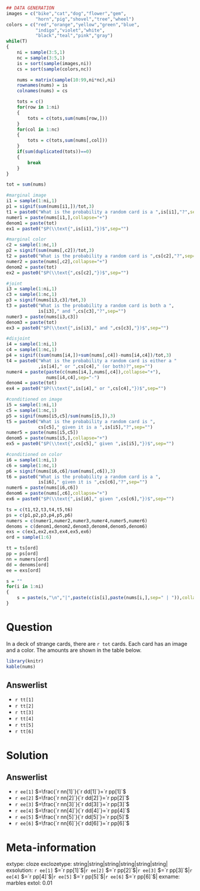 ```r
## DATA GENERATION
images = c("bike","cat","dog","flower","gem",
           "horn","pig","shovel","tree","wheel")
colors = c("red","orange","yellow","green","blue",
           "indigo","violet","white",
           "black","teal","pink","gray")
while(T)
{
    ni = sample(3:5,1)
    nc = sample(3:5,1)
    is = sort(sample(images,ni))
    cs = sort(sample(colors,nc))

    nums = matrix(sample(10:99,ni*nc),ni)
    rownames(nums) = is
    colnames(nums) = cs

    tots = c()
    for(row in 1:ni)
    {
        tots = c(tots,sum(nums[row,]))
    }
    for(col in 1:nc)
    {
        tots = c(tots,sum(nums[,col]))
    }
    if(sum(duplicated(tots))==0)
    {
        break
    }
}

tot = sum(nums)

#marginal image
i1 = sample(1:ni,1)
p1 = signif(sum(nums[i1,])/tot,3)
t1 = paste0("What is the probability a random card is a ",is[i1],"?",sep="")
numer1 = paste(nums[i1,],collapse="+")
denom1 = paste(tot)
ex1 = paste0("$P(\\text{",is[i1],"})$",sep="")

#marginal color
c2 = sample(1:nc,1)
p2 = signif(sum(nums[,c2])/tot,3)
t2 = paste0("What is the probability a random card is ",cs[c2],"?",sep="")
numer2 = paste(nums[,c2],collapse="+")
denom2 = paste(tot)
ex2 = paste0("$P(\\text{",cs[c2],"})$",sep="")

#joint
i3 = sample(1:ni,1)
c3 = sample(1:nc,1)
p3 = signif(nums[i3,c3]/tot,3)
t3 = paste0("What is the probability a random card is both a ",
            is[i3]," and ",cs[c3],"?",sep="")
numer3 = paste(nums[i3,c3])
denom3 = paste(tot)
ex3 = paste0("$P(\\text{",is[i3]," and ",cs[c3],"})$",sep="")

#disjoint
i4 = sample(1:ni,1)
c4 = sample(1:nc,1)
p4 = signif((sum(nums[i4,])+sum(nums[,c4])-nums[i4,c4])/tot,3)
t4 = paste0("What is the probability a random card is either a "
            ,is[i4]," or ",cs[c4]," (or both)?",sep="")
numer4 = paste(paste(c(nums[i4,],nums[,c4]),collapse="+"),
               nums[i4,c4],sep="-")
denom4 = paste(tot)
ex4 = paste0("$P(\\text{",is[i4]," or ",cs[c4],"})$",sep="")

#conditioned on image
i5 = sample(1:ni,1)
c5 = sample(1:nc,1)
p5 = signif(nums[i5,c5]/sum(nums[i5,]),3)
t5 = paste0("What is the probability a random card is ",
            cs[c5]," given it is a ",is[i5],"?",sep="")
numer5 = paste(nums[i5,c5])
denom5 = paste(nums[i5,],collapse="+")
ex5 = paste0("$P(\\text{",cs[c5]," given ",is[i5],"})$",sep="")

#conditioned on color
i6 = sample(1:ni,1)
c6 = sample(1:nc,1)
p6 = signif(nums[i6,c6]/sum(nums[,c6]),3)
t6 = paste0("What is the probability a random card is a ",
            is[i6]," given it is ",cs[c6],"?",sep="")
numer6 = paste(nums[i6,c6])
denom6 = paste(nums[,c6],collapse="+")
ex6 = paste0("$P(\\text{",is[i6]," given ",cs[c6],"})$",sep="")

ts = c(t1,t2,t3,t4,t5,t6)
ps = c(p1,p2,p3,p4,p5,p6)
numers = c(numer1,numer2,numer3,numer4,numer5,numer6)
denoms = c(denom1,denom2,denom3,denom4,denom5,denom6)
exs = c(ex1,ex2,ex3,ex4,ex5,ex6)
ord = sample(1:6)

tt = ts[ord]
pp = ps[ord]
nn = numers[ord]
dd = denoms[ord]
ee = exs[ord]

s = ""
for(i in 1:ni)
{
    s = paste(s,"\n","|",paste(c(is[i],paste(nums[i,],sep=" | ")),collapse=" | "),"|",collapse="") 
}
```

Question
========

In a deck of strange cards, there are `r tot` cards. Each card has an image and a color. The amounts are shown in the table below.

```r
library(knitr)
kable(nums)
```

Answerlist
--------
* `r tt[1]`
* `r tt[2]`
* `r tt[3]`
* `r tt[4]`
* `r tt[5]`
* `r tt[6]`



Solution
========

Answerlist
--------
* `r ee[1]` $=\frac{`r nn[1]`}{`r dd[1]`}=`r pp[1]`$
* `r ee[2]` $=\frac{`r nn[2]`}{`r dd[2]`}=`r pp[2]`$
* `r ee[3]` $=\frac{`r nn[3]`}{`r dd[3]`}=`r pp[3]`$
* `r ee[4]` $=\frac{`r nn[4]`}{`r dd[4]`}=`r pp[4]`$
* `r ee[5]` $=\frac{`r nn[5]`}{`r dd[5]`}=`r pp[5]`$
* `r ee[6]` $=\frac{`r nn[6]`}{`r dd[6]`}=`r pp[6]`$


Meta-information
============
extype: cloze
exclozetype: string|string|string|string|string|string|
exsolution: `r ee[1]` $=`r pp[1]`$|`r ee[2]` $=`r pp[2]`$|`r ee[3]` $=`r pp[3]`$|`r ee[4]` $=`r pp[4]`$|`r ee[5]` $=`r pp[5]`$|`r ee[6]` $=`r pp[6]`$|
exname: marbles
extol: 0.01

